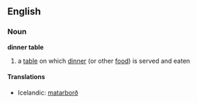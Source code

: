 ==English==
===Noun===
'''dinner table'''
# a [[table]] on which [[dinner]] (or other [[food]]) is served and eaten

====Translations====
{{trans-top|a table on which dinner is served and eaten}}
*Icelandic: [[matarborð]] {{n}}
{{trans-mid}}
{{trans-bottom}}